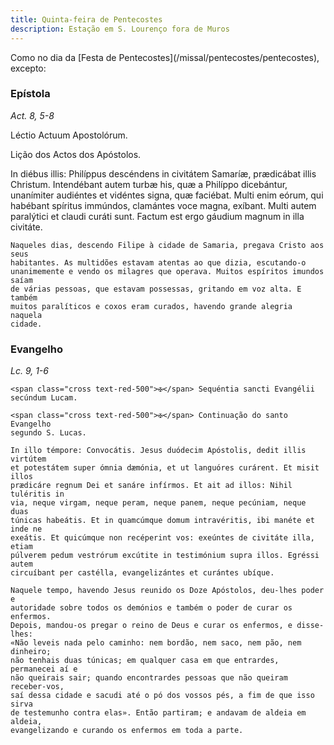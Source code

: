 ```yaml
---
title: Quinta-feira de Pentecostes
description: Estação em S. Lourenço fora de Muros
---
```


<aside>
  Como no dia da [Festa de Pentecostes](/missal/pentecostes/pentecostes),
  excepto:
</aside>

### Epístola

<em>Act. 8, 5-8</em>

<div class="side-by-side not-content">

Léctio Actuum Apostolórum.</span>

Lição dos Actos dos Apóstolos.

  <span>
    In diébus illis: Philíppus descéndens in civitátem Samaríæ, prædicábat illis
    Christum. Intendébant autem turbæ his, quæ a Philíppo dicebántur, unanímiter
    audiéntes et vidéntes signa, quæ faciébat. Multi enim eórum, qui habébant
    spíritus immúndos, clamántes voce magna, exíbant. Multi autem paralýtici et
    claudi curáti sunt. Factum est ergo gáudium magnum in illa civitáte.
 
    Naqueles dias, descendo Filipe à cidade de Samaria, pregava Cristo aos seus
    habitantes. As multidões estavam atentas ao que dizia, escutando-o
    unanimemente e vendo os milagres que operava. Muitos espíritos imundos saíam
    de várias pessoas, que estavam possessas, gritando em voz alta. E também
    muitos paralíticos e coxos eram curados, havendo grande alegria naquela
    cidade.

</div>

### Evangelho

<em>Lc. 9, 1-6</em>

<div class="side-by-side not-content">

    <span class="cross text-red-500">✠</span> Sequéntia sancti Evangélii
    secúndum Lucam.

    <span class="cross text-red-500">✠</span> Continuação do santo Evangelho
    segundo S. Lucas.

    In illo témpore: Convocátis. Jesus duódecim Apóstolis, dedit illis virtútem
    et potestátem super ómnia dæmónia, et ut languóres curárent. Et misit illos
    prædicáre regnum Dei et sanáre infírmos. Et ait ad illos: Nihil tuléritis in
    via, neque virgam, neque peram, neque panem, neque pecúniam, neque duas
    túnicas habeátis. Et in quamcúmque domum intravéritis, ibi manéte et inde ne
    exeátis. Et quicúmque non recéperint vos: exeúntes de civitáte illa, etiam
    púlverem pedum vestrórum excútite in testimónium supra illos. Egréssi autem
    circuíbant per castélla, evangelizántes et curántes ubíque.

    Naquele tempo, havendo Jesus reunido os Doze Apóstolos, deu-lhes poder e
    autoridade sobre todos os demónios e também o poder de curar os enfermos.
    Depois, mandou-os pregar o reino de Deus e curar os enfermos, e disse-lhes:
    «Não leveis nada pelo caminho: nem bordão, nem saco, nem pão, nem dinheiro;
    não tenhais duas túnicas; em qualquer casa em que entrardes, permanecei aí e
    não queirais sair; quando encontrardes pessoas que não queiram receber-vos,
    saí dessa cidade e sacudi até o pó dos vossos pés, a fim de que isso sirva
    de testemunho contra elas». Então partiram; e andavam de aldeia em aldeia,
    evangelizando e curando os enfermos em toda a parte.

</div>
